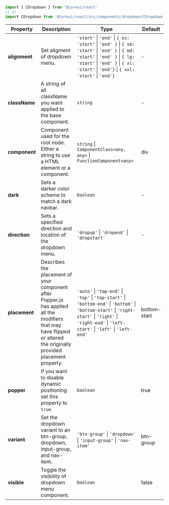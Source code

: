 
```jsx
import { CDropdown } from '@coreui/react'
// or
import CDropdown from '@coreui/react/src/components/dropdown/CDropdown'
```

| Property | Description | Type | Default |
| --- | --- | --- | --- |
| **alignment** | Set aligment of dropdown menu. | `'start'` \| `'end'` \| `{ xs: 'start'` \| `'end' }` \| `{ sm: 'start'` \| `'end' }` \| `{ md: 'start'` \| `'end' }` \| `{ lg: 'start'` \| `'end' }` \| `{ xl: 'start'` \| `'end'}` \| `{ xxl: 'start'` \| `'end'}` | - |
| **className** | A string of all className you want applied to the base component. | `string` | - |
| **component** | Component used for the root node. Either a string to use a HTML element or a component. | `string` \| `ComponentClass<any, any>` \| `FunctionComponent<any>` | div |
| **dark** | Sets a darker color scheme to match a dark navbar. | `boolean` | - |
| **direction** | Sets a specified  direction and location of the dropdown menu. | `'dropup'` \| `'dropend'` \| `'dropstart'` | - |
| **placement** | Describes the placement of your component after Popper.js has applied all the modifiers that may have flipped or altered the originally provided placement property. | `'auto'` \| `'top-end'` \| `'top'` \| `'top-start'` \| `'bottom-end'` \| `'bottom'` \| `'bottom-start'` \| `'right-start'` \| `'right'` \| `'right-end'` \| `'left-start'` \| `'left'` \| `'left-end'` | bottom-start |
| **popper** | If you want to disable dynamic positioning set this property to `true`. | `boolean` | true |
| **variant** | Set the dropdown variant to an btn-group, dropdown, input-group, and nav-item. | `'btn-group'` \| `'dropdown'` \| `'input-group'` \| `'nav-item'` | btn-group |
| **visible** | Toggle the visibility of dropdown menu component. | `boolean` | false |
